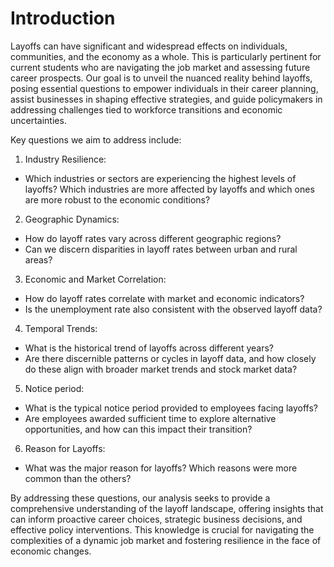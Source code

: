 # Introduction

Layoffs can have significant and widespread effects on individuals, communities, and the economy as a whole. This is particularly pertinent for current students who are navigating the job market and assessing future career prospects. Our goal is to unveil the nuanced reality behind layoffs, posing essential questions to empower individuals in their career planning, assist businesses in shaping effective strategies, and guide policymakers in addressing challenges tied to workforce transitions and economic uncertainties.

Key questions we aim to address include:

1) Industry Resilience:
  - Which industries or sectors are experiencing the highest levels of layoffs? Which industries are more affected by layoffs and which ones are more robust to the economic conditions?
2) Geographic Dynamics:
  - How do layoff rates vary across different geographic regions? 
  - Can we discern disparities in layoff rates between urban and rural areas?
3) Economic and Market Correlation:
  - How do layoff rates correlate with market and economic indicators? 
  - Is the unemployment rate also consistent with the observed layoff data?
4) Temporal Trends: 
  - What is the historical trend of layoffs across different years?
  - Are there discernible patterns or cycles in layoff data, and how closely do these align with broader market trends and       stock market data?
5) Notice period: 
  - What is the typical notice period provided to employees facing layoffs? 
  - Are employees awarded sufficient time to explore alternative opportunities, and how can this impact their transition?
6) Reason for Layoffs:
  - What was the major reason for layoffs? Which reasons were more common than the others?
  
By addressing these questions, our analysis seeks to provide a comprehensive understanding of the layoff landscape, offering insights that can inform proactive career choices, strategic business decisions, and effective policy interventions. This knowledge is crucial for navigating the complexities of a dynamic job market and fostering resilience in the face of economic changes.


